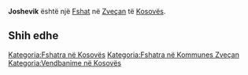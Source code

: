 {{Fshat në Kosovës
 | Emri                = Joshevik
| sqi_N_name = Joshevik
| sqi_N_FULL_NAME_RO = Joshevik
| sqi_N_FULL_NAME_ND_RO = Joshevik
| sqi_N_SORT_NAME_RG = JOSHEVIK
| sqi_N_FULL_NAME_RG = Joshevik
| sqi_N_FULL_NAME_ND_RG = Joshevik
| sqi_V_name = Jeshevnik
| sqi_V_FULL_NAME_RO = Jeshevnik
| sqi_V_FULL_NAME_ND_RO = Jeshevnik
| sqi_V_SORT_NAME_RG = JESHEVNIK
| sqi_V_FULL_NAME_RG = Jeshevnik
| sqi_V_FULL_NAME_ND_RG = Jeshevnik
| srp_N_name = Joševik
| srp_N_FULL_NAME_RO = Joševik
| srp_N_FULL_NAME_ND_RO = Josevik
| srp_N_SORT_NAME_RG = JOSEVIK
| srp_N_FULL_NAME_RG = Joševik
| srp_N_FULL_NAME_ND_RG = Josevik
| srp_NS_name = Јошевик
| srp_NS_FULL_NAME_RO = Јошевик
| srp_NS_FULL_NAME_ND_RO = Јошевик
| srp_NS_SORT_NAME_RG = ЈОШЕВИК
| srp_NS_FULL_NAME_RG = Јошевик
| srp_NS_FULL_NAME_ND_RG = Јошевик

 | Emri (Rasa dhanore) = 
 | Figura              = 
 | Shteti              = Kosovo
 | Komuna              = Zveçan
 | Kodi postar         = 
 | Sipërfaqja          = 

 | Popullsia           = 

 | Regj. i popullsisë  = 
 | Dend. e popullsisë  = 
 | Faqja zyrtare       = 
 <!--- Koordinatat ----> 
 | Gjerësia            = 42.967222
 | Gjatësia            = 20.809722
 | Lartësia            = 
}}
'''Joshevik''' është një [[Fshat]] në [[Zveçan]] të [[Kosovës]].

<!-- == Gjeografia == -->
<!-- == Historia == -->
<!-- == Demografia == -->
== Shih edhe ==
{{Komuna Zveçan}}
{{Kosovo-Administrata-Cung}}

[[Kategoria:Fshatra në Kosovës]]
[[Kategoria:Fshatra në Kommunes Zveçan]]
[[Kategoria:Vendbanime në Kosovës]]